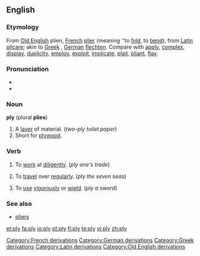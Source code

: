 ==English==

===Etymology===
{{webster}}

From [[w:Old English language|Old English]] plien, [[w:French language|French]] [[plier]] (meaning ''to [[fold]], to [[bend]]), from [[w:Latin|Latin]] [[plicare]]; akin to [[w:Greek language|Greek]] , [[w:German language|German]] [[flechten]]. Compare with [[apply]], [[complex]], [[display]], [[duplicity]], [[employ]], [[exploit]], [[implicate]], [[plait]], [[pliant]], [[flax]].

===Pronunciation===
* {{IPA|/plaɪ/}}
* {{rhymes|aɪ}}

===Noun===
'''ply''' (plural '''plies''')

# A [[layer]] of material. (''two-ply toilet paper'')
# Short for [[plywood]].

===Verb===
{{en-verb|plies|plying|plied}}

#{{transitive}} To [[work]] at [[diligent]]ly.  (''ply one's trade'')
#{{transitive}} To [[travel]] over [[regular]]ly. (''ply the seven seas'')
#{{transitive}} To [[use]] [[vigorous]]ly or [[wield]]. (''ply a sword'')

===See also===
* [[pliers]]

[[Category:French derivations]]
[[Category:German derivations]]
[[Category:Greek derivations]]
[[Category:Latin derivations]]
[[Category:Old English derivations]]

[[et:ply]]
[[fa:ply]]
[[io:ply]]
[[pt:ply]]
[[fi:ply]]
[[te:ply]]
[[vi:ply]]
[[zh:ply]]